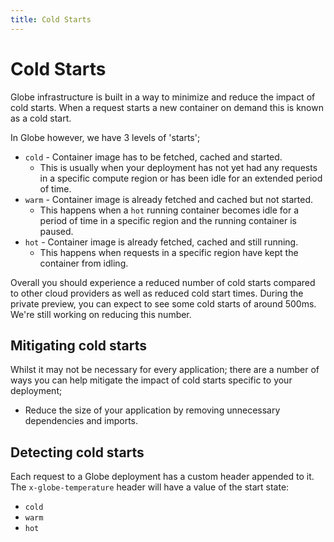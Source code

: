 ```yaml
---
title: Cold Starts
---
```


# Cold Starts

Globe infrastructure is built in a way to minimize and reduce the impact of cold starts. When a request starts a new container on demand this is known as a cold start.

In Globe however, we have 3 levels of 'starts';

- `cold` - Container image has to be fetched, cached and started.
  - This is usually when your deployment has not yet had any requests in a specific compute region or has been idle for an extended period of time.
- `warm` - Container image is already fetched and cached but not started.
  - This happens when a `hot` running container becomes idle for a period of time in a specific region and the running container is paused.
- `hot` - Container image is already fetched, cached and still running.
  - This happens when requests in a specific region have kept the container from idling.

Overall you should experience a reduced number of cold starts compared to other cloud providers as well as reduced cold start times. During the private preview, you can expect to see some cold starts of around 500ms. We're still working on reducing this number.

## Mitigating cold starts

Whilst it may not be necessary for every application; there are a number of ways you can help mitigate the impact of cold starts specific to your deployment;

- Reduce the size of your application by removing unnecessary dependencies and imports.

## Detecting cold starts

Each request to a Globe deployment has a custom header appended to it. The `x-globe-temperature` header will have a value of the start state:

- `cold`
- `warm`
- `hot`
